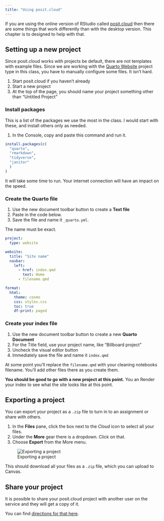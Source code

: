 ```yaml
---
title: "Using posit.cloud"
---
```


If you are using the online version of RStudio called [posit.cloud](https://posit.cloud/) then there are some things that work differently than with the desktop version. This chapter is to designed to help with that.

## Setting up a new project

Since posit.cloud works with projects be default, there are not templates with example files. Since we are working with the [Quarto Website](https://quarto.org/docs/websites/) project type in this class, you have to manually configure some files. It isn't hard.

1. Start posit.cloud if you haven't already
2. Start a new project
3. At the top of the page, you should name your project something other than "Untitled Project"

### Install packages

This is a list of the packages we use the most in the class. I would start with these, and install others only as needed.

1. In the Console, copy and paste this command and run it.


```r
install.packages(c(
  "quarto",
  "rmarkdown",
  "tidyverse",
  "janitor"
  )
)
```

It will take some time to run. Your internet connection will have an impact on the speed.

### Create the Quarto file


1. Use the new document toolbar button to create a **Text file**
2. Paste in the code below.
3. Save the file and name it `_quarto.yml`.

The name must be exact.

```yml
project:
  type: website

website:
  title: "Site name"
  navbar:
    left:
      - href: index.qmd
        text: Home
      - filename.qmd

format:
  html:
    theme: cosmo
    css: styles.css
    toc: true
    df-print: paged
```

### Create your index file

1. Use the new document toolbar button to create a new **Quarto Document**
2. For the Title field, use your project name, like "Billboard project"
3. Uncheck the visual editor button
4. Immediately save the file and name it `index.qmd`

At some point you'll replace the `filename.qmd` with your cleaning notebooks filename. You'll add other files there as you create them.

**You should be good to go with a new project at this point.** You an Render your index to see what the site looks like at this point.

## Exporting a project

You can export your project as a `.zip` file to turn in to an assignment or share with others.

1. In the **Files** pane, click the box next to the *Cloud* icon to select all your files.
2. Under the **More** gear there is a dropdown. Click on that.
3. Choose **Export** from the More menu.

![Exporting a project](images/export-posit.png)

This should download all your files as a `.zip` file, which you can upload to Canvas.

## Share your project

It is possible to share your posit.cloud project with another user on the service and they will get a copy of it.

You can find [directions for that here](https://posit.cloud/learn/guide#intro-share).



